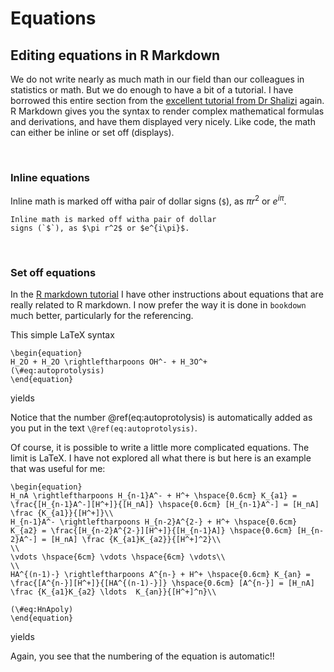 # Equations

## Editing equations in R Markdown

We do not write nearly as much math in our field than  our colleagues in statistics or math. But we do enough to have a bit of a tutorial.  I have borrowed this entire section from the [excellent tutorial from Dr Shalizi](http://www.stat.cmu.edu/~cshalizi/rmarkdown/#math-in-r-markdown) again. R Markdown gives you the syntax to render complex mathematical formulas and derivations, and have them displayed very nicely.  Like code, the math can either be inline or set off (displays).

<br/>

### Inline equations
Inline math is marked off witha pair of dollar
signs (`$`), as $\pi r^2$ or $e^{i\pi}$.

```
Inline math is marked off witha pair of dollar
signs (`$`), as $\pi r^2$ or $e^{i\pi}$.
```
<br/>

### Set off equations
In the [R markdown tutorial](https://francoisbirgand.github.io/tutorial-RMarkdown_instructions.html) I have other instructions about equations that are really related to R markdown. I now prefer the way it is done in `bookdown` much better, particularly for the referencing. 

This simple LaTeX syntax 

```
\begin{equation}
H_2O + H_2O \rightleftharpoons OH^- + H_3O^+
(\#eq:autoprotolysis)
\end{equation}
```

yields 

\begin{equation}
H_2O + H_2O \rightleftharpoons OH^- + H_3O^+
(\#eq:autoprotolysis)
\end{equation}

Notice that the number \@ref(eq:autoprotolysis) is automatically added as you put in the text `\@ref(eq:autoprotolysis)`.

Of course, it is possible to write a little more complicated equations. The limit is LaTeX. I have not explored all what there is but here is an example that was useful for me:

```
\begin{equation}
H_nA \rightleftharpoons H_{n-1}A^- + H^+ \hspace{0.6cm} K_{a1} = \frac{[H_{n-1}A^-][H^+]}{[H_nA]} \hspace{0.6cm} [H_{n-1}A^-] = [H_nA] \frac {K_{a1}}{[H^+]}\\
H_{n-1}A^- \rightleftharpoons H_{n-2}A^{2-} + H^+ \hspace{0.6cm} K_{a2} = \frac{[H_{n-2}A^{2-}][H^+]}{[H_{n-1}A]} \hspace{0.6cm} [H_{n-2}A^-] = [H_nA] \frac {K_{a1}K_{a2}}{[H^+]^2}\\
\\
\vdots \hspace{6cm} \vdots \hspace{6cm} \vdots\\
\\
HA^{(n-1)-} \rightleftharpoons A^{n-} + H^+ \hspace{0.6cm} K_{an} = \frac{[A^{n-}][H^+]}{[HA^{(n-1)-}]} \hspace{0.6cm} [A^{n-}] = [H_nA] \frac {K_{a1}K_{a2} \ldots  K_{an}}{[H^+]^n}\\

(\#eq:HnApoly)
\end{equation}
```

yields

\begin{equation}
H_nA \rightleftharpoons H_{n-1}A^- + H^+ \hspace{0.6cm} K_{a1} = \frac{[H_{n-1}A^-][H^+]}{[H_nA]} \hspace{0.6cm} [H_{n-1}A^-] = [H_nA] \frac {K_{a1}}{[H^+]}\\
H_{n-1}A^- \rightleftharpoons H_{n-2}A^{2-} + H^+ \hspace{0.6cm} K_{a2} = \frac{[H_{n-2}A^{2-}][H^+]}{[H_{n-1}A]} \hspace{0.6cm} [H_{n-2}A^-] = [H_nA] \frac {K_{a1}K_{a2}}{[H^+]^2}\\
\\
\vdots \hspace{6cm} \vdots \hspace{6cm} \vdots\\
\\
HA^{(n-1)-} \rightleftharpoons A^{n-} + H^+ \hspace{0.6cm} K_{an} = \frac{[A^{n-}][H^+]}{[HA^{(n-1)-}]} \hspace{0.6cm} [A^{n-}] = [H_nA] \frac {K_{a1}K_{a2} \ldots  K_{an}}{[H^+]^n}\\

(\#eq:HnApoly)
\end{equation}


Again, you see that the numbering of the equation is automatic!! 
